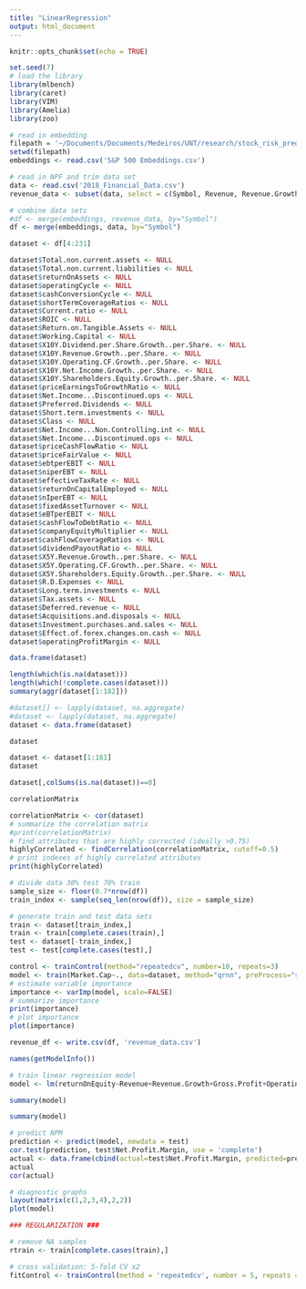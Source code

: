 ```yaml
---
title: "LinearRegression"
output: html_document
---
```


```r
knitr::opts_chunk$set(echo = TRUE)
```

```r
set.seed(7)
# load the library
library(mlbench)
library(caret)
library(VIM)
library(Amelia)
library(zoo)
```


```r
# read in embedding
filepath = '~/Documents/Documents/Medeiros/UNT/research/stock_risk_prediction/Using_R'
setwd(filepath)
embeddings <- read.csv('S&P 500 Embeddings.csv')

```

```r
# read in NPF and trim data set
data <- read.csv('2018_Financial_Data.csv')
revenue_data <- subset(data, select = c(Symbol, Revenue, Revenue.Growth, Gross.Profit, Operating.Expenses, Operating.Income,SG.A.Expense,EBITDA.Margin,Total.current.assets,Net.Profit.Margin,Investments,grossProfitMargin,returnOnEquity,Investments))
```

```r
# combine data sets
#df <- merge(embeddings, revenue_data, by="Symbol")
df <- merge(embeddings, data, by="Symbol")
```

```r
dataset <- df[4:231]
```

```r
dataset$Total.non.current.assets <- NULL
dataset$Total.non.current.liabilities <- NULL
dataset$returnOnAssets <- NULL
dataset$operatingCycle <- NULL
dataset$cashConversionCycle <- NULL
dataset$shortTermCoverageRatios <- NULL
dataset$Current.ratio <- NULL
dataset$ROIC <- NULL
dataset$Return.on.Tangible.Assets <- NULL
dataset$Working.Capital <- NULL
dataset$X10Y.Dividend.per.Share.Growth..per.Share. <- NULL
dataset$X10Y.Revenue.Growth..per.Share. <- NULL
dataset$X10Y.Operating.CF.Growth..per.Share. <- NULL
dataset$X10Y.Net.Income.Growth..per.Share. <- NULL
dataset$X10Y.Shareholders.Equity.Growth..per.Share. <- NULL
dataset$priceEarningsToGrowthRatio <- NULL
dataset$Net.Income...Discontinued.ops <- NULL
dataset$Preferred.Dividends <- NULL
dataset$Short.term.investments <- NULL
dataset$Class <- NULL
dataset$Net.Income...Non.Controlling.int <- NULL
dataset$Net.Income...Discontinued.ops <- NULL
dataset$priceCashFlowRatio <- NULL
dataset$priceFairValue <- NULL
dataset$ebtperEBIT <- NULL
dataset$niperEBT <- NULL
dataset$effectiveTaxRate <- NULL
dataset$returnOnCapitalEmployed <- NULL
dataset$nIperEBT <- NULL
dataset$fixedAssetTurnover <- NULL
dataset$eBTperEBIT <- NULL
dataset$cashFlowToDebtRatio <- NULL
dataset$companyEquityMultiplier <- NULL
dataset$cashFlowCoverageRatios <- NULL
dataset$dividendPayoutRatio <- NULL
dataset$X5Y.Revenue.Growth..per.Share. <- NULL
dataset$X5Y.Operating.CF.Growth..per.Share. <- NULL
dataset$X5Y.Shareholders.Equity.Growth..per.Share. <- NULL
dataset$R.D.Expenses <- NULL
dataset$Long.term.investments <- NULL
dataset$Tax.assets <- NULL
dataset$Deferred.revenue <- NULL
dataset$Acquisitions.and.disposals <- NULL
dataset$Investment.purchases.and.sales <- NULL
dataset$Effect.of.forex.changes.on.cash <- NULL
dataset$operatingProfitMargin <- NULL
```

```r
data.frame(dataset)
```


```r
length(which(is.na(dataset)))
length(which(!complete.cases(dataset)))
summary(aggr(dataset[1:182]))
```

```r
#dataset[] <- lapply(dataset, na.aggregate)
#dataset <- lapply(dataset, na.aggregate)
dataset <- data.frame(dataset)
```


```r
dataset
```

```r
dataset <- dataset[1:181]
dataset
```

```r
dataset[,colSums(is.na(dataset))==0]
```

```r
correlationMatrix
```


```r
correlationMatrix <- cor(dataset)
# summarize the correlation matrix
#print(correlationMatrix)
# find attributes that are highly corrected (ideally >0.75)
highlyCorrelated <- findCorrelation(correlationMatrix, cutoff=0.5)
# print indexes of highly correlated attributes
print(highlyCorrelated)
```


```r
# divide data 30% test 70% train
sample_size <- floor(0.7*nrow(df))
train_index <- sample(seq_len(nrow(df)), size = sample_size)
```

```r
# generate train and test data sets
train <- dataset[train_index,]
train <- train[complete.cases(train),]
test <- dataset[-train_index,]
test <- test[complete.cases(test),]
```


```r
control <- trainControl(method="repeatedcv", number=10, repeats=3)
model <- train(Market.Cap~., data=dataset, method="qrnn", preProcess="scale", trControl=control)
# estimate variable importance
importance <- varImp(model, scale=FALSE)
# summarize importance
print(importance)
# plot importance
plot(importance)
```
```r
revenue_df <- write.csv(df, 'revenue_data.csv')
```

```r
names(getModelInfo())
```


```r
# train linear regression model
model <- lm(returnOnEquity~Revenue+Revenue.Growth+Gross.Profit+Operating.Expenses+Operating.Income+SG.A.Expense+EBITDA.Margin+Total.current.assets+Feature.1+Feature.2+Feature.3+Feature.4, data = train)
```

```r
summary(model)
```

```r
summary(model)
```
```r
# predict NPM
prediction <- predict(model, newdata = test)
cor.test(prediction, test$Net.Profit.Margin, use = 'complete')
actual <- data.frame(cbind(actual=test$Net.Profit.Margin, predicted=prediction))
actual
cor(actual)
```

```r
# diagnostic graphs
layout(matrix(c(1,2,3,4),2,2))
plot(model)
```

```r
### REGULARIZATION ###

# remove NA samples
rtrain <- train[complete.cases(train),]
```

```r
# cross validation: 5-fold CV x2
fitControl <- trainControl(method = 'repeatedcv', number = 5, repeats = 2)
```

